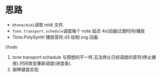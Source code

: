 # 思路

- `@tone/midi`读取 midi 文件.
- `Tone.transport.schedule`调度每个 note 延迟 4s(动画过渡时间)播放
- Tone.PolySynth`播放音符.d3 绘制 svg 动画.

//todo

1. tone transport schadule 与预想的不一样,无法停止已经调度的音符(停止播放).时间改变重新调度(进度条).
2. 钢琴键盘实现
